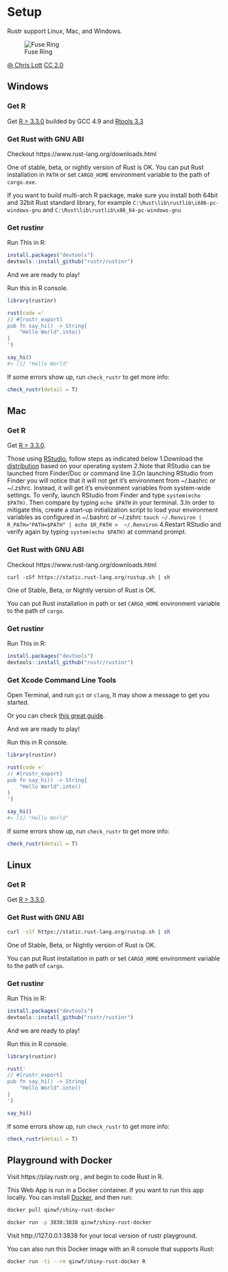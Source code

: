 # Setup

Rustr support Linux, Mac, and Windows.

![Fuse Ring](./images/setup.jpg)

[@ Chris Lott](https://www.flickr.com/photos/fncll/8604144457/in/photolist-xELx44-aeGtnt-xbcPF1-nT2ZFk-o2wrom-xbcZxW-xs1Le9-xELyLn-xsQof6-mL9ndW-59oVCm-2wPrE-ec7aPH-wvX6sc-8pgKJf-9KiRJr-e7juoe-rzsGcV-7oofH7-2wPrn-dVsH5X-hLf6aW-66S3Qg-8G1fuT-2wPrt) [CC 2.0](https://creativecommons.org/licenses/by/2.0/deed.en)

## Windows

### Get R

Get [R > 3.3.0](https://cran.r-project.org/bin/windows/base/R-3.3.0beta-win.exe) builded by GCC 4.9 and [Rtools 3.3](https://cran.r-project.org/bin/windows/Rtools/Rtools33.exe)

### Get Rust with GNU ABI 

Checkout https://www.rust-lang.org/downloads.html

One of stable, beta, or nightly version of Rust is OK. You can put Rust installation in `PATH` or set `CARGO_HOME` environment variable to the path of `cargo.exe`. 

If you want to build multi-arch R package, make sure you install both 64bit and 32bit Rust standard library, for example `C:\Rust\lib\rustlib\i686-pc-windows-gnu` and `C:\Rust\lib\rustlib\x86_64-pc-windows-gnu`

### Get rustinr

Run This in R:

```r
install.packages("devtools")
devtools::install_github("rustr/rustinr")
```

And we are ready to play!

Run this in R console.

```r
library(rustinr)

rust(code ='
// #[rustr_export]
pub fn say_hi() -> String{
	"Hello World".into()
}
')

say_hi()
#> [1] "Hello World"
```

If some errors show up, run `check_rustr` to get more info:

```r
check_rustr(detail = T)
```

## Mac

### Get R

Get [R > 3.3.0](https://cran.r-project.org/bin/macosx/).

Those using [RStudio](https://www.rstudio.com/), follow steps as indicated below
1.Download the [distribution](https://www.rstudio.com/products/rstudio/download) based on your operating system 
2.Note that RStudio can be launched from Finder/Doc or command line
3.On launching RStudio from Finder you will notice that it will not get it's environment from ~/.bashrc or ~/.zshrc. Instead, it will get it's environment variables from system-wide settings. To verify, launch RStudio from Finder and type ```system(echo $PATH)```. Then compare by typing ```echo $PATH``` in your terminal. 
3.In order to mitigate this, create a start-up initialization script to load your environment variables as configured in ~/.bashrc or ~/.zshrc
  ```touch ~/.Renviron | R_PATH="PATH=$PATH" | echo $R_PATH >  ~/.Renviron```
4.Restart RStudio and verify again by typing ```system(echo $PATH)``` at command prompt.

### Get Rust with GNU ABI 

Checkout https://www.rust-lang.org/downloads.html

```
curl -sSf https://static.rust-lang.org/rustup.sh | sh
```


One of Stable, Beta, or Nightly version of Rust is OK. 

You can put Rust installation in path or set `CARGO_HOME` environment variable to the path of `cargo`.

### Get rustinr

Run This in R:

```r
install.packages("devtools")
devtools::install_github("rustr/rustinr")
```

### Get Xcode Command Line Tools

Open Terminal, and run `git` or `clang`, It may show a message to get you started. 

Or you can check [this great guide](http://rud.is/b/2015/10/20/installing-r-on-os-x/).

And we are ready to play!

Run this in R console.

```r
library(rustinr)

rust(code ='
// #[rustr_export]
pub fn say_hi() -> String{
	"Hello World".into()
}
')

say_hi()
#> [1] "Hello World"
```

If some errors show up, run `check_rustr` to get more info:

```r
check_rustr(detail = T)
```

## Linux

### Get R

Get [R > 3.3.0](https://cran.r-project.org/).

### Get Rust with GNU ABI 

```bash
curl -sSf https://static.rust-lang.org/rustup.sh | sh
```

One of Stable, Beta, or Nightly version of Rust is OK. 

You can put Rust installation in path or set `CARGO_HOME` environment variable to the path of `cargo`.

### Get rustinr

Run This in R:

```r
install.packages("devtools")
devtools::install_github("rustr/rustinr")
```

And we are ready to play!

Run this in R console.

```r
library(rustinr)

rust('
// #[rustr_export]
pub fn say_hi() -> String{
	"Hello World".into()
}
')

say_hi()
```

If some errors show up, run `check_rustr` to get more info:

```r
check_rustr(detail = T)
```

## Playground with Docker

Visit https://play.rustr.org , and begin to code Rust in R.

This Web App is run in a Docker container. If you want to run this app locally. You can install [Docker](https://docs.docker.com/windows/), and then run:

```bash
docker pull qinwf/shiny-rust-docker

docker run -p 3838:3838 qinwf/shiny-rust-docker
```

Visit http://127.0.0.1:3838 for your local version of rustr playground.

You can also run this Docker image with an R console that supports Rust:

```bash
docker run -ti --rm qinwf/shiny-rust-docker R
```
